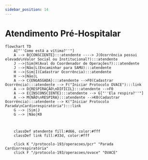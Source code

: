 ```yaml
---
sidebar_position: 14
---
```


# Atendimento Pré-Hospitalar

```mermaid
flowchart TD
    A["''Como está a vítima?''"]
    A --> B{CONSCIENTE}:::atendente ----> J(Ocorrência possui elevado\nValor Social ou Institucional?):::atendente
    J -->|Sim|H(Aval do Coordenador de Operações?):::atendente
    J -->|Não|L(Encaminhar para SAMU):::atendente
    H -->|Sim|I(Cadastrar Ocorrência):::atendente
    H -->|Não|L
    A --> C{ENGASGADA}:::atendente -->F0(Cadastrar Ocorrência):::atendente --> F("Iniciar Protocolo OVACE"):::link
    A --> D{RESPIRAÇÃO\nDIFÍCIL}:::atendente -->F0
    A --> E{INSCONSCIENTE}:::atendente --> G["''Ela respira?''"]
    A --> M{NÃO\nRESPIRA}:::atendente -->K0(Cadastrar Ocorrência):::atendente --> K("Iniciar Protocolo Parada\nCardiorespiratória"):::link
    G --> |Sim|J
    G --> |Não|K0
    
    

    classDef atendente fill:#d66, color:#fff
    classDef link fill:#33d, color:#fff

    click K "/protocolo-193/operacoes/pcr" "Parada Cardiorrespiratória"
    click F "/protocolo-193/operacoes/ovace" "OVACE"

``` 